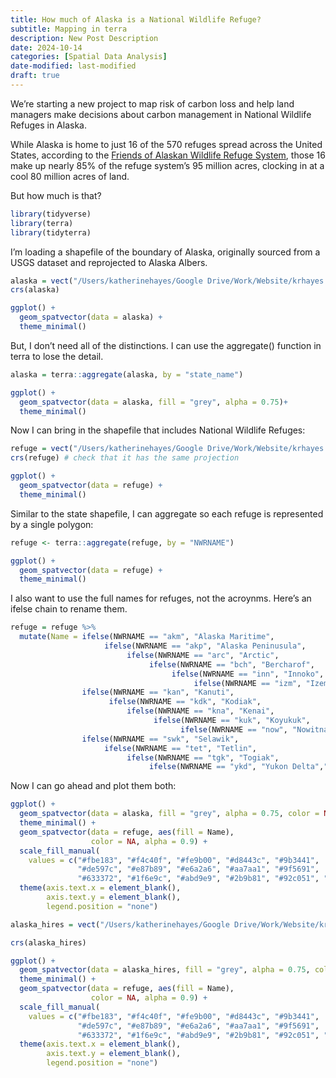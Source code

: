 ```yaml
---
title: How much of Alaska is a National Wildlife Refuge?
subtitle: Mapping in terra
description: New Post Description
date: 2024-10-14
categories: [Spatial Data Analysis]
date-modified: last-modified
draft: true
---
```


We're starting a new project to map risk of carbon loss and help land managers make decisions about carbon management in National Wildlife Refuges in Alaska.

While Alaska is home to just 16 of the 570 refuges spread across the United States, according to the [Friends of Alaskan Wildlife Refuge System](https://alaskarefugefriends.org/category/call-to-action/), those 16 make up nearly 85% of the refuge system's 95 million acres, clocking in at a cool 80 million acres of land.

But how much is that?

```r
library(tidyverse)
library(terra)
library(tidyterra)
```

I'm loading a shapefile of the boundary of Alaska, originally sourced from a USGS dataset and reprojected to Alaska Albers.

```r
alaska = vect("/Users/katherinehayes/Google Drive/Work/Website/krhayes.com/posts/Draft_MappingRefuges/data/AK state boundary/AK_boundary.shp")
crs(alaska)

ggplot() +
  geom_spatvector(data = alaska) +
  theme_minimal()
```

But, I don't need all of the distinctions. I can use the aggregate() function in terra to lose the detail.

```r
alaska = terra::aggregate(alaska, by = "state_name")

ggplot() +
  geom_spatvector(data = alaska, fill = "grey", alpha = 0.75)+
  theme_minimal()
```

Now I can bring in the shapefile that includes National Wildlife Refuges:

```r
refuge = vect("/Users/katherinehayes/Google Drive/Work/Website/krhayes.com/posts/Draft_MappingRefuges/data/refuge/Boundaries_Refuge.shp")
crs(refuge) # check that it has the same projection

ggplot() +
  geom_spatvector(data = refuge) +
  theme_minimal()
```

Similar to the state shapefile, I can aggregate so each refuge is represented by a single polygon:

```r
refuge <- terra::aggregate(refuge, by = "NWRNAME")

ggplot() +
  geom_spatvector(data = refuge) +
  theme_minimal()
```

I also want to use the full names for refuges, not the acroynms. Here's an ifelse chain to rename them.

```r
refuge = refuge %>%
  mutate(Name = ifelse(NWRNAME == "akm", "Alaska Maritime",
                     ifelse(NWRNAME == "akp", "Alaska Peninusula",
                          ifelse(NWRNAME == "arc", "Arctic",
                               ifelse(NWRNAME == "bch", "Bercharof",
                                    ifelse(NWRNAME == "inn", "Innoko",
                                         ifelse(NWRNAME == "izm", "Izembek",
                ifelse(NWRNAME == "kan", "Kanuti",
                      ifelse(NWRNAME == "kdk", "Kodiak",
                          ifelse(NWRNAME == "kna", "Kenai",
                                ifelse(NWRNAME == "kuk", "Koyukuk",
                                      ifelse(NWRNAME == "now", "Nowitna",
                ifelse(NWRNAME == "swk", "Selawik",
                     ifelse(NWRNAME == "tet", "Tetlin",
                          ifelse(NWRNAME == "tgk", "Togiak",
                               ifelse(NWRNAME == "ykd", "Yukon Delta","Yukon Flats"))))))))))))))))

```

Now I can go ahead and plot them both:

```r
ggplot() +
  geom_spatvector(data = alaska, fill = "grey", alpha = 0.75, color = NA)+
  theme_minimal() + 
  geom_spatvector(data = refuge, aes(fill = Name), 
                  color = NA, alpha = 0.9) + 
  scale_fill_manual(
    values = c("#fbe183", "#f4c40f", "#fe9b00", "#d8443c", "#9b3441",
               "#de597c", "#e87b89", "#e6a2a6", "#aa7aa1", "#9f5691",
               "#633372", "#1f6e9c", "#abd9e9", "#2b9b81", "#92c051", "#1b7837")) +  
  theme(axis.text.x = element_blank(),
        axis.text.y = element_blank(),
        legend.position = "none")
```

```r
alaska_hires = vect("/Users/katherinehayes/Google Drive/Work/Website/krhayes.com/posts/Draft_MappingRefuges/data/AK state boundary/AK_hires.shp")

crs(alaska_hires)
```

```r
ggplot() +
  geom_spatvector(data = alaska_hires, fill = "grey", alpha = 0.75, color = NA)+
  theme_minimal() + 
  geom_spatvector(data = refuge, aes(fill = Name), 
                  color = NA, alpha = 0.9) + 
  scale_fill_manual(
    values = c("#fbe183", "#f4c40f", "#fe9b00", "#d8443c", "#9b3441",
               "#de597c", "#e87b89", "#e6a2a6", "#aa7aa1", "#9f5691",
               "#633372", "#1f6e9c", "#abd9e9", "#2b9b81", "#92c051", "#1b7837")) +  
  theme(axis.text.x = element_blank(),
        axis.text.y = element_blank(),
        legend.position = "none")
```

